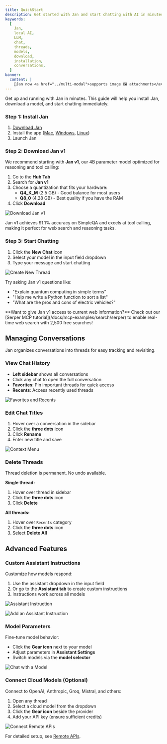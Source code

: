 ```yaml
---
title: QuickStart
description: Get started with Jan and start chatting with AI in minutes.
keywords:
  [
    Jan,
    local AI,
    LLM,
    chat,
    threads,
    models,
    download,
    installation,
    conversations,
  ]
banner:
  content: |
    👋Jan now <a href="../multi-modal">supports image 🖼️ attachments</a> 🎉
---
```



Get up and running with Jan in minutes. This guide will help you install Jan, download a model, and start chatting immediately.

### Step 1: Install Jan

1. [Download Jan](/download)
2. Install the app ([Mac](/docs/desktop/mac), [Windows](/docs/desktop/windows), [Linux](/docs/desktop/linux))
3. Launch Jan

### Step 2: Download Jan v1

We recommend starting with **Jan v1**, our 4B parameter model optimized for reasoning and tool calling:

1. Go to the **Hub Tab**
2. Search for **Jan v1**
3. Choose a quantization that fits your hardware:
   - **Q4_K_M** (2.5 GB) - Good balance for most users
   - **Q8_0** (4.28 GB) - Best quality if you have the RAM
4. Click **Download**

![Download Jan v1](../../../assets/download_janv1.png)

<Aside type="tip">
Jan v1 achieves 91.1% accuracy on SimpleQA and excels at tool calling, making it perfect for web search and reasoning tasks.
</Aside>

### Step 3: Start Chatting

1. Click the **New Chat** icon
2. Select your model in the input field dropdown
3. Type your message and start chatting

![Create New Thread](../../../assets/jan_loaded.png)

Try asking Jan v1 questions like:
- "Explain quantum computing in simple terms"
- "Help me write a Python function to sort a list"
- "What are the pros and cons of electric vehicles?"

<Aside type="tip">
**Want to give Jan v1 access to current web information?** Check out our [Serper MCP tutorial](/docs/mcp-examples/search/serper) to enable real-time web search with 2,500 free searches!
</Aside>

## Managing Conversations

Jan organizes conversations into threads for easy tracking and revisiting.

### View Chat History

- **Left sidebar** shows all conversations
- Click any chat to open the full conversation
- **Favorites**: Pin important threads for quick access
- **Recents**: Access recently used threads

![Favorites and Recents](../../../assets/threads-favorites-and-recents-updated.png)

### Edit Chat Titles

1. Hover over a conversation in the sidebar
2. Click the **three dots** icon
3. Click **Rename**
4. Enter new title and save

![Context Menu](../../../assets/threads-context-menu-updated.png)

### Delete Threads

<Aside type="caution">
Thread deletion is permanent. No undo available.
</Aside>

**Single thread:**
1. Hover over thread in sidebar
2. Click the **three dots** icon
3. Click **Delete**

**All threads:**
1. Hover over `Recents` category
2. Click the **three dots** icon
3. Select **Delete All**

## Advanced Features

### Custom Assistant Instructions

Customize how models respond:

1. Use the assistant dropdown in the input field
2. Or go to the **Assistant tab** to create custom instructions
3. Instructions work across all models

![Assistant Instruction](../../../assets/assistant-dropdown.png)

![Add an Assistant Instruction](../../../assets/assistant-edit-dialog.png)

### Model Parameters

Fine-tune model behavior:
- Click the **Gear icon** next to your model
- Adjust parameters in **Assistant Settings**
- Switch models via the **model selector**

![Chat with a Model](../../../assets/model-parameters.png)

### Connect Cloud Models (Optional)

Connect to OpenAI, Anthropic, Groq, Mistral, and others:

1. Open any thread
2. Select a cloud model from the dropdown
3. Click the **Gear icon** beside the provider
4. Add your API key (ensure sufficient credits)

![Connect Remote APIs](../../../assets/quick-start-03.png)

For detailed setup, see [Remote APIs](/docs/remote-models/openai).
